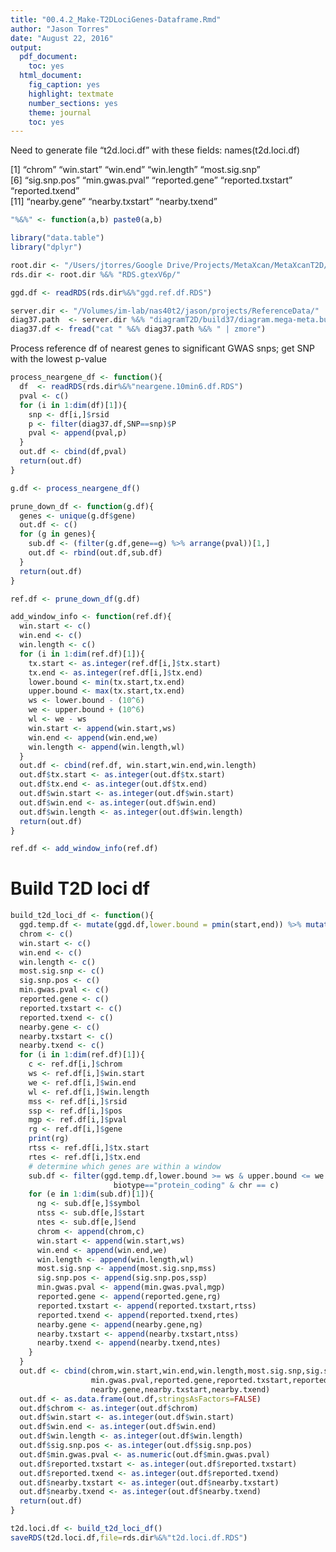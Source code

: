```yaml
---
title: "00.4.2_Make-T2DLociGenes-Dataframe.Rmd"
author: "Jason Torres"
date: "August 22, 2016"
output:
  pdf_document:
    toc: yes
  html_document:
    fig_caption: yes
    highlight: textmate
    number_sections: yes
    theme: journal
    toc: yes
---
```


Need to generate file "t2d.loci.df" with these fields:
names(t2d.loci.df)

[1] "chrom"            "win.start"        "win.end"          "win.length"       "most.sig.snp"    
[6] "sig.snp.pos"      "min.gwas.pval"    "reported.gene"    "reported.txstart" "reported.txend"  
[11] "nearby.gene"      "nearby.txstart"   "nearby.txend"

```r

"%&%" <- function(a,b) paste0(a,b) 

library("data.table")
library("dplyr")

root.dir <- "/Users/jtorres/Google Drive/Projects/MetaXcan/MetaXcanT2D/"
rds.dir <- root.dir %&% "RDS.gtexV6p/"

ggd.df <- readRDS(rds.dir%&%"ggd.ref.df.RDS")

server.dir <- "/Volumes/im-lab/nas40t2/jason/projects/ReferenceData/"
diag37.path  <- server.dir %&% "diagramT2D/build37/diagram.mega-meta.build37.txt.gz"
diag37.df <- fread("cat " %&% diag37.path %&% " | zmore")

```


Process reference df of nearest genes to significant GWAS snps; get SNP with the lowest p-value 

```r


process_neargene_df <- function(){
  df  <- readRDS(rds.dir%&%"neargene.10min6.df.RDS")
  pval <- c()
  for (i in 1:dim(df)[1]){
    snp <- df[i,]$rsid
    p <- filter(diag37.df,SNP==snp)$P
    pval <- append(pval,p)
  }
  out.df <- cbind(df,pval)
  return(out.df)
}

g.df <- process_neargene_df()

prune_down_df <- function(g.df){
  genes <- unique(g.df$gene)
  out.df <- c() 
  for (g in genes){
    sub.df <- (filter(g.df,gene==g) %>% arrange(pval))[1,]
    out.df <- rbind(out.df,sub.df)
  }
  return(out.df)
}

ref.df <- prune_down_df(g.df)

add_window_info <- function(ref.df){
  win.start <- c()
  win.end <- c()
  win.length <- c()
  for (i in 1:dim(ref.df)[1]){
    tx.start <- as.integer(ref.df[i,]$tx.start)
    tx.end <- as.integer(ref.df[i,]$tx.end)
    lower.bound <- min(tx.start,tx.end)
    upper.bound <- max(tx.start,tx.end)
    ws <- lower.bound - (10^6)
    we <- upper.bound + (10^6)
    wl <- we - ws
    win.start <- append(win.start,ws)
    win.end <- append(win.end,we)
    win.length <- append(win.length,wl)
  }
  out.df <- cbind(ref.df, win.start,win.end,win.length)
  out.df$tx.start <- as.integer(out.df$tx.start)
  out.df$tx.end <- as.integer(out.df$tx.end)
  out.df$win.start <- as.integer(out.df$win.start)
  out.df$win.end <- as.integer(out.df$win.end)
  out.df$win.length <- as.integer(out.df$win.length)
  return(out.df)
}

ref.df <- add_window_info(ref.df)

```


# Build T2D loci df 


```r

build_t2d_loci_df <- function(){
  ggd.temp.df <- mutate(ggd.df,lower.bound = pmin(start,end)) %>% mutate(upper.bound = (pmax(start,end)))
  chrom <- c() 
  win.start <- c()
  win.end <- c()
  win.length <- c()
  most.sig.snp <- c()    
  sig.snp.pos <- c()
  min.gwas.pval <- c()
  reported.gene <- c()
  reported.txstart <- c() 
  reported.txend <- c()  
  nearby.gene <- c()
  nearby.txstart <- c()
  nearby.txend <- c()
  for (i in 1:dim(ref.df)[1]){
    c <- ref.df[i,]$chrom
    ws <- ref.df[i,]$win.start
    we <- ref.df[i,]$win.end
    wl <- ref.df[i,]$win.length
    mss <- ref.df[i,]$rsid
    ssp <- ref.df[i,]$pos
    mgp <- ref.df[i,]$pval
    rg <- ref.df[i,]$gene
    print(rg)
    rtss <- ref.df[i,]$tx.start
    rtes <- ref.df[i,]$tx.end
    # determine which genes are within a window 
    sub.df <- filter(ggd.temp.df,lower.bound >= ws & upper.bound <= we &
                       biotype=="protein_coding" & chr == c)
    for (e in 1:dim(sub.df)[1]){
      ng <- sub.df[e,]$symbol
      ntss <- sub.df[e,]$start
      ntes <- sub.df[e,]$end
      chrom <- append(chrom,c) 
      win.start <- append(win.start,ws)
      win.end <- append(win.end,we)
      win.length <- append(win.length,wl)
      most.sig.snp <- append(most.sig.snp,mss)    
      sig.snp.pos <- append(sig.snp.pos,ssp)
      min.gwas.pval <- append(min.gwas.pval,mgp)
      reported.gene <- append(reported.gene,rg)
      reported.txstart <- append(reported.txstart,rtss) 
      reported.txend <- append(reported.txend,rtes)  
      nearby.gene <- append(nearby.gene,ng)
      nearby.txstart <- append(nearby.txstart,ntss)
      nearby.txend <- append(nearby.txend,ntes)      
    }
  }
  out.df <- cbind(chrom,win.start,win.end,win.length,most.sig.snp,sig.snp.pos,
                  min.gwas.pval,reported.gene,reported.txstart,reported.txend,
                  nearby.gene,nearby.txstart,nearby.txend)
  out.df <- as.data.frame(out.df,stringsAsFactors=FALSE)
  out.df$chrom <- as.integer(out.df$chrom)
  out.df$win.start <- as.integer(out.df$win.start)
  out.df$win.end <- as.integer(out.df$win.end)
  out.df$win.length <- as.integer(out.df$win.length)
  out.df$sig.snp.pos <- as.integer(out.df$sig.snp.pos)
  out.df$min.gwas.pval <- as.numeric(out.df$min.gwas.pval)
  out.df$reported.txstart <- as.integer(out.df$reported.txstart)
  out.df$reported.txend <- as.integer(out.df$reported.txend)
  out.df$nearby.txstart <- as.integer(out.df$nearby.txstart)
  out.df$nearby.txend <- as.integer(out.df$nearby.txend)
  return(out.df) 
}

t2d.loci.df <- build_t2d_loci_df()
saveRDS(t2d.loci.df,file=rds.dir%&%"t2d.loci.df.RDS")

```

